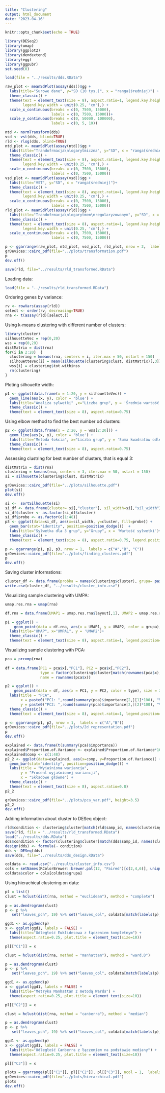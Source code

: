 ```yaml
---
title: "Clustering"
output: html_document
date: "2023-04-16"
---
```


```r
knitr::opts_chunk$set(echo = TRUE)
```

```r
library(DESeq2)
library(umap)
library(ggplot2)
library(dendextend)
library(egg)
library(ggpubr)
set.seed(0)
```

```r
load(file = "../results/dds.RData")
```


```r
raw_plot <- meanSdPlot(assay(dds))$gg +
  labs(title="Surowe dane", y="SD (10 tys.)", x = "ranga(średniej)") +
  theme_classic() +
  theme(text = element_text(size = 8), aspect.ratio=1, legend.key.height = unit(0.25, 'cm'),
        legend.key.width = unit(0.25, 'cm'),) +
  scale_x_continuous(breaks = c(0, 7500, 15000), 
                     labels = c(0, 7500, 15000))+
  scale_y_continuous(breaks = c(0, 50000, 100000), 
                     labels = c(0, 5, 10))
```


```r
ntd <- normTransform(dds)
vsd <- vst(dds, blind=TRUE)
rld <- rlog(dds, blind=TRUE)
ntd_plot <- meanSdPlot(assay(ntd))$gg +
  labs(title="Trandofrmacja\nlogarytmiczna", y="SD", x = "ranga(średniej)")+
  theme_classic() +
  theme(text = element_text(size = 8), aspect.ratio=1, legend.key.height = unit(0.25, 'cm'),
        legend.key.width = unit(0.25, 'cm'),) +
  scale_x_continuous(breaks = c(0, 7500, 15000), 
                     labels = c(0, 7500, 15000))
vsd_plot <- meanSdPlot(assay(vsd))$gg +
  labs(title="VST", y="SD", x = "ranga(średniej)")+
  theme_classic() +
  theme(text = element_text(size = 8), aspect.ratio=1, legend.key.height = unit(0.25, 'cm'),
        legend.key.width = unit(0.25, 'cm'),) +
  scale_x_continuous(breaks = c(0, 7500, 15000), 
                     labels = c(0, 7500, 15000))
rld_plot <- meanSdPlot(assay(rld))$gg +
  labs(title="Trandofrmacja\nlogarytmem\nregularyzowanym", y="SD", x = "ranga(średniej)")+
  theme_classic() +
  theme(text = element_text(size = 8), aspect.ratio=1, legend.key.height = unit(0.25, 'cm'),
        legend.key.width = unit(0.25, 'cm'),) +
  scale_x_continuous(breaks = c(0, 7500, 15000), 
                     labels = c(0, 7500, 15000))
```


```r
p <- ggarrange(raw_plot, ntd_plot, vsd_plot, rld_plot, nrow = 2,  labels = c("A","B", "C", "D"))
grDevices::cairo_pdf(file="../plots/transformation.pdf")
p
dev.off()
```


```r
save(rld, file="../results/rld_transformed.RData")
```


Loading data:

```r
load(file = "../results/rld_transformed.RData")
```

Ordering genes by variance:

```r
rv <- rowVars(assay(rld))
select <- order(rv, decreasing=TRUE)
rna <- t(assay(rld)[select,])
```

Using k-means clustering with different number of clusters:

```r
library(cluster)
silhouetteVec = rep(0,20)
wss = rep(0,20)
distMatrix = dist(rna)
for(i in 2:20)  {
  clustering = kmeans(rna, centers = i, iter.max = 50, nstart = 150)
  silhouetteVec[i] = mean(silhouette(clustering$clust, distMatrix)[,3])
  wss[i] = clustering$tot.withinss
  rm(clustering)
}
```

Ploting silhouette width:

```r
p1 <- ggplot(data.frame(x = 1:20, y = silhouetteVec)) + 
  geom_line(aes(x, y), color = 'blue') +
  labs(title="Analiza sylwetki" ,x="Liczba grup", y = 'Średnia wartość sylwetki')+
  theme_classic() +
  theme(text = element_text(size = 8), aspect.ratio=0.75)
```
Using elbow method to find the best number od clusters:

```r
p2 <- ggplot(data.frame(x = 2:20, y = wss[2:20])) + 
  geom_line(aes(x, y), color = 'blue') +
  labs(title="Metoda łokcia", x="Liczba grup", y = 'Suma kwadratów odległości')+
  theme_classic() +
  theme(text = element_text(size = 8), aspect.ratio=0.75)
```

Assessing clustring for best number of clusters, that is equal 3:

```r
distMatrix = dist(rna)
clustering = kmeans(rna, centers = 3, iter.max = 50, nstart = 150)
si = silhouette(clustering$clust, distMatrix)
```


```r
grDevices::cairo_pdf(file="../plots/silhouette.pdf")
plot(si)
dev.off()
```

```r
si <-  sortSilhouette(si)
si_df <- data.frame(cluster= si[,"cluster"], sil_width=si[,"sil_width"])
si_df$cluster <- as.factor(si_df$cluster)
si_df$probe <- as.factor(c(1:48))
p3 <- ggplot(data=si_df, aes(x=sil_width, y=cluster, fill=probe)) +
  geom_bar(stat="identity", position=position_dodge())  +
  labs(title="Sylwetka dla 3 grup", y="Grupy", x = 'Wartość sylwetki')+
  theme_classic() +
  theme(text = element_text(size = 8), aspect.ratio=0.75, legend.position="none")
```


```r
p <- ggarrange(p1, p2, p3, nrow = 1,  labels = c("A","B", "C"))
grDevices::cairo_pdf(file="../plots/finding_clusters.pdf")
p
dev.off()
```




Saving cluster informations:

```r
cluster_df <- data.frame(probka = names(clustering$cluster), grupa= paste0("Grupa_", clustering$cluster))
write.csv(cluster_df, "../results/cluster_info.csv")
```

Visualizing sample clustering with UMPA:

```r
umap.res.rna = umap(rna)

df.rna = data.frame(UMAP1 = umap.res.rna$layout[,1], UMAP2 = umap.res.rna$layout[,2], name = rownames(umap.res.rna$layout),  grupa =  factor(clustering$cluster[match(rownames(umap.res.rna$layout), names(clustering$cluster))]))

p1 = ggplot() +
    geom_point(data = df.rna, aes(x = UMAP1, y = UMAP2, color = grupa), size = 3)+
  labs(title="UMAP", x="UMPA1", y = 'UMAP2')+
  theme_classic() +
  theme(text = element_text(size = 8), aspect.ratio=1, legend.position="bottom")
```

Visualizing sample clustering with PCA:

```r
pca = prcomp(rna)
  
df = data.frame(PC1 = pca$x[,"PC1"], PC2 = pca$x[,"PC2"],
                type = factor(clustering$cluster[match(rownames(pca$x), names(clustering$cluster))]),
                name = rownames(pca$x))

p2 = ggplot() +
    geom_point(data = df, aes(x = PC1, y = PC2, color = type), size = 3)+
  labs(title = "PCA",
       x = paste0("PC1: ",round(summary(pca)$importance[2,][1]*100), "%"),
       y = paste0("PC2: ",round(summary(pca)$importance[2,][2]*100), "%")) +
  theme_classic() +
  theme(text = element_text(size = 8), aspect.ratio=1, legend.position="bottom")
```

```r
p <- ggarrange(p1, p2, nrow = 1,  labels = c("A","B"))
grDevices::cairo_pdf(file="../plots/2d_representation.pdf")
p
dev.off()
```

```r
explained <- data.frame(t(summary(pca)$importance))
explained$Proportion.of.Variance <- explained$Proportion.of.Variance*100
explained$comp <- c(1:48)
p2_2 <- ggplot(data=explained, aes(x=comp, y=Proportion.of.Variance)) +
  geom_bar(stat="identity", position=position_dodge()) +
  labs(title = "Wyjaśniona wariancja",
       y = "Procent wyjaśnionej wariancji",
       x = "Składowe główne") +
  theme_classic() +
  theme(text = element_text(size = 8), aspect.ratio=0.8)
p2_2
```

```r
grDevices::cairo_pdf(file="../plots/pca_var.pdf", height=3.5)
p2_2
dev.off()
```


Adding information about cluster to DESeq object:

```r
rld$condition <- clustering$cluster[match(rld$samp_id, names(clustering$cluster))]
save(rld, file = "../results/rld_transformed.RData")
load("../results/dds.RData")
dds$condition <- factor(clustering$cluster[match(dds$samp_id, names(clustering$cluster))])
design(dds) <- formula(~ condition)
dds <- DESeq(dds)
save(dds, file="../results/dds_design.RData")
```

```r
coldata <- read.csv("../results/cluster_info.csv")
cols = setNames(RColorBrewer::brewer.pal(12, "Paired")[c(2,4,6)], unique(coldata$grupa))
coldata$color = cols[coldata$grupa]
```

Using hierachical clustering on data:


```r
pl = list()
clust = hclust(dist(rna, method = "euclidean"), method = "complete")
  
p = as.dendrogram(clust) 
p <- p %>%
   set("leaves_pch", 19) %>% set("leaves_col", coldata[match(labels(p), coldata$probka),"color"])

ggd1 <- as.ggdend(p)
x <- ggplot(ggd1, labels = FALSE) +
  labs(title="Odległość Euklidesowa z łączeniem kompletnym") +
  theme(aspect.ratio=0.25, plot.title = element_text(size=10))

pl[["C1"]] = x

clust = hclust(dist(rna, method = "manhattan"), method = "ward.D")

p = as.dendrogram(clust) 
p <- p %>%
   set("leaves_pch", 19) %>% set("leaves_col", coldata[match(labels(p), coldata$probka),"color"])

ggd1 <- as.ggdend(p)
x <- ggplot(ggd1, labels = FALSE) +
  labs(title="Metryka Manhattan z metodą Warda") +
  theme(aspect.ratio=0.25, plot.title = element_text(size=10))

pl[["C2"]] = x

clust = hclust(dist(rna, method = "canberra"), method = "median")

p = as.dendrogram(clust) 
p <- p %>%
   set("leaves_pch", 19) %>% set("leaves_col", coldata[match(labels(p), coldata$probka),"color"])

ggd1 <- as.ggdend(p)
x <- ggplot(ggd1, labels = FALSE) +
  labs(title="Odległość Canberra z łączeniem na podstawie mediany") +
  theme(aspect.ratio=0.25, plot.title = element_text(size=10))

pl[["C3"]] = x

plots = ggarrange(pl[["C1"]], pl[["C2"]], pl[["C3"]], ncol = 1,  labels = c("A","B", "C"))
grDevices::cairo_pdf(file="../plots/hierarchical.pdf")
plots
dev.off()

```





